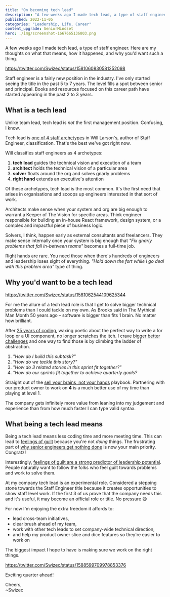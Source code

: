 ```yaml
---
title: "On becoming tech lead"
description: "A few weeks ago I made tech lead, a type of staff engineer. Here are my thoughts on what that means, how it happened, and why you'd want such a thing."
published: 2022-11-05
categories: "Leadership, Life, Career"
content_upgrade: SeniorMindset
hero: ./img/screenshot-1667665136803.png
---
```


A few weeks ago I made tech lead, a type of staff engineer. Here are my thoughts on what that means, how it happened, and why you'd want such a thing.

https://twitter.com/Swizec/status/1581060830581252098

Staff engineer is a fairly new position in the industry. I've only started seeing the title in the past 5 to 7 years. The level fills a spot between senior and principal. Books and resources focused on this career path have started appearing in the past 2 to 3 years.

## What is a tech lead

Unlike team lead, tech lead is _not_ the first management position. Confusing, I know.

Tech lead is [one of 4 staff archetypes](https://staffeng.com/guides/staff-archetypes) in Will Larson's, author of Staff Engineer, classification. That's the best we've got right now.

Will classifies staff engineers as 4 archetypes:

1. **tech lead** guides the technical vision and execution of a team
2. **architect** holds the technical vision of a particular area
3. **solver** floats around the org and solves gnarly problems
4. **right hand** extends an executive's attention

Of these archetypes, tech lead is the most common. It's the first need that arises in organisations and scoops up engineers interested in that sort of work.

Architects make sense when your system and org are big enough to warrant a Keeper of The Vision for specific areas. Think engineer responsible for building an in-house React framework, design system, or a complex and impactful piece of business logic.

Solvers, I think, happen early as external consultants and freelancers. They make sense internally once your system is big enough that _"Fix gnarly problems that fall in-between teams"_ becomes a full-time job.

Right hands are rare. You need those when there's hundreds of engineers and leadership loses sight of everything. _"Hold down the fort while I go deal with this problem area"_ type of thing.

## Why you'd want to be a tech lead

https://twitter.com/Swizec/status/1581062544109625344

For me the allure of a tech lead role is that I get to solve bigger technical problems than I could tackle on my own. As Brooks said in The Mythical Man Month 50 years ago – software is bigger than fits 1 brain. No matter how brilliant.

After [25 years of coding](https://swizec.com/blog/25-lessons-from-25-years-of-coding/), waxing poetic about the perfect way to write a for loop or a UI component, no longer scratches the itch. I crave [bigger better challenges](https://swizec.com/blog/how-to-grow-as-a-senior-engineer-or-why-i-got-a-new-job/) and one way to find those is by climbing the ladder of abstraction.

1. _"How do I build this subtask?"_
2. _"How do we tackle this story?"_
3. _"How do 3 related stories in this sprint fit together?"_
4. _"How do our sprints fit together to achieve quarterly goals?_

Straight out of the [sell your brains, not your hands](https://swizec.com/blog/theres-two-types-of-engineers/) playbook. Partnering with our product owner to work on **4** is a much better use of my time than playing at level 1.

The company gets infinitely more value from leaning into my judgement and experience than from how much faster I can type valid syntax.

## What being a tech lead means

Being a tech lead means less coding time and more meeting time. This can lead to [feelings of guilt](https://swizec.com/blog/reader-question-feeling-guilt-as-a-tech-lead/) because you're not _doing_ things. The frustrating part of [why senior engineers get nothing done](https://swizec.com/blog/why-senior-engineers-get-nothing-done/) is now your main priority. Congratz!

Interestingly, [feelings of guilt are a strong predictor of leadership potential](https://www.gsb.stanford.edu/insights/why-feelings-guilt-may-signal-leadership-potential). People naturally want to follow the folks who feel guilt towards problems and work to solve them.

At my company tech lead is an experimental role. Considered a stepping stone towards the Staff Engineer title because it creates opportunities to show staff level work. If the first 3 of us prove that the company needs this and it's useful, it may become an official role or title. No pressure 😅

For now I'm enjoying the extra freedom it affords to:

- lead cross-team initiatives,
- clear brush ahead of my team,
- work with other tech leads to set company-wide technical direction,
- and help my product owner slice and dice features so they're easier to work on

The biggest impact I hope to have is making sure we work on the right things.

https://twitter.com/Swizec/status/1588599709978853376

Exciting quarter ahead!

Cheers,<br/>
~Swizec
